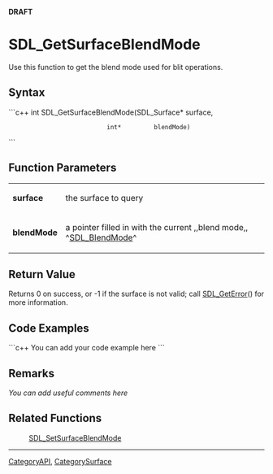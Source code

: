 <!-- pragma section-numbers off -->
<!-- pragma disable-camelcase -->
'''DRAFT'''

= SDL_GetSurfaceBlendMode =
Use this function to get the blend mode used for blit operations.


== Syntax ==
```c++
int SDL_GetSurfaceBlendMode(SDL_Surface* surface,
                            int*         blendMode)
```

== Function Parameters ==
{|
|'''surface'''
|the surface to query
|-
|'''blendMode'''
|a pointer filled in with the current ,,blend mode,, ^[[SDL_BlendMode]]^
|}

== Return Value ==
Returns 0 on success, or -1 if the surface is not valid; call [[SDL_GetError]]() for more information.

== Code Examples ==
```c++
You can add your code example here
```

== Remarks ==
''You can add useful comments here''

== Related Functions ==
:[[SDL_SetSurfaceBlendMode]]

----
[[CategoryAPI]], [[CategorySurface]]

